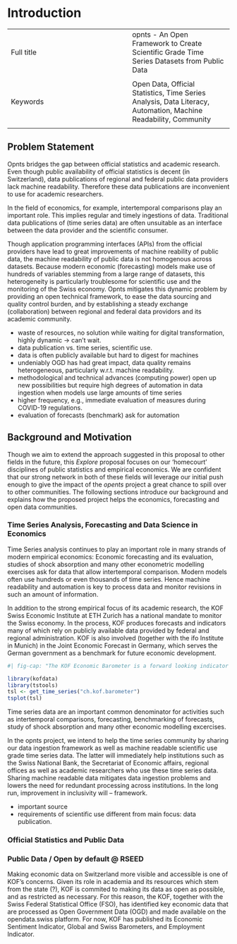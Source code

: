 # Introduction


|  |  |
|:-----|:----|
|   Full title  |  opnts - An Open Framework to Create Scientific Grade Time Series Datasets from Public Data
  |
|  Keywords |  Open Data, Official Statistics, Time Series Analysis, Data Literacy, Automation, Machine Readability, Community
 |


## Problem Statement

 Opnts bridges the gap between official statistics and academic research. Even though public availability of official statistics is decent (in Switzerland), data publications of regional and federal public data providers lack machine readability. Therefore these data publications are inconvenient to use for academic researchers.

 In the field of economics, for example, intertemporal comparisons play an important role. This implies regular and timely ingestions of data. Traditional data publications of (time series data) are often unsuitable as an interface between the data provider and the scientific consumer. 

 <!-- insert bfs excel (example of a data publication that is hard to ingest by a machine)-->
 
 Though application programming interfaces (APIs) from the official providers have lead to great improvements of machine reability of public data, the machine readability of public data is not homogenous across datasets.  Because modern economic (forecasting) models make use of hundreds of variables stemming from a large range of datasets, this heterogeneity is particularly troublesome for scientific use and the monitoring of the Swiss economy. Opnts mitigates this dynamic problem by providing an open technical framework, to ease the data sourcing and quality control burden, and by establishing a steady exchange (collaboration) between regional and federal data providors and its academic community.


- waste of resources, no solution while waiting for digital transformation, highly dynamic -> can't wait.
- data publication vs. time series, scientific use. 
- data is often publicly available but hard to digest for machines
- undeniably OGD has had great impact, data quality remains heterogeneous, particularly w.r.t. machine readability.
- methodological and technical advances (computing power) open up new possibilities but require high degrees of automation in data ingestion when models use large amounts of time series
- higher frequency, e.g., immediate evaluation of measures during COVID-19 regulations. 
- evaluation of forecasts (benchmark) ask for automation

<!-- in 2 ways: 

1. improving & spreading ORD practices (active discussions with FSO, teaching, FAIR principle inclusion)
2. code as communication (framework as a blueprint to communicate what we want to do, as an interim solution).

-> erhöhe abstraktionsniveau, wir haben communication and technisches framework, bilden wissen, was bfs uns gibt, und 2. community building.

:::{.callout-important}

bridging the gap between academia and official statistics. 
way to do it: streamline publication, inclusion across all working packages. share a blueprint process on how to work with public data. 
have different entrypoints for different needs: data, source code, meta data etc. 
code as a communication channel,

::: -->


## Background and Motivation

Though we aim to extend the approach suggested in this proposal to other fields in the future, this *Explore* proposal focuses on our 'homecourt' disciplines of public statistics and empirical economics.
We are confident that our strong network in both of these fields will leverage our initial push enough to give the impact of the *opents* project a great chance to spill over to other communities. 
The following sections introduce our background and explains how the proposed project helps the economics, forecasting and open data communities. 

### Time Series Analysis, Forecasting and Data Science in Economics

Time Series analysis continues to play an important role in many strands of modern empirical economics: 
Economic forecasting and its evaluation, studies of shock absorption and many other econometric modelling exercises ask for data that allow intertemporal comparison. 
Modern models often use hundreds or even thousands of time series. 
Hence machine readability and automation is key to process data and monitor revisions in such an amount of information.


In addition to the strong empirical focus of its academic research, the  KOF Swiss Economic Institute at ETH Zurich has a national mandate to monitor the Swiss economy.
In the process, KOF produces forecasts and indicators many of which rely on publicly available data provided by federal and regional administration. KOF is also involved (together with the ifo Institute in Munich) in the Joint Economic Forecast in Germany, which serves the German government as a benchmark for future economic development.

```r
#| fig-cap: "The KOF Economic Barometer is a forward looking indicator (FLI) for the Swiss economy. It is well received in Switzerland and used as the official FLI for Switzerland by the International Monetary Fund (IMF)."

library(kofdata)
library(tstools)
tsl <- get_time_series("ch.kof.barometer")
tsplot(tsl)


```

Time series data are an important common denominator for activities such as intertemporal comparisons, forecasting, benchmarking of forecasts, study of shock absorption and many other economic modelling excercises. 


In the opnts project, we intend to help the time series community by sharing our data ingestion framework as well as machine readable scientific use grade time series data. 
The latter will immediately help institutions such as the Swiss National Bank, the Secretariat of Economic affairs, regional offices as well as academic researchers who use these time series data. 
Sharing machine readable data mitigates data ingestion problems and lowers the need for redundant processing across institutions. 
In the long run, improvement in inclusivity will -- framework.



<!-- changes: mehr kompakt, mehr academic research (was sind die felder in ökonomischen fachzeitschriften, wo man zeitreihen braucht. gib noch r ts beispiel dazu, wie's automatisiert ausschaut) -->

<!-- bei shock absorption und education wusste nicht wie ich das in den text integriere? the monitoring of shock absorption through fiscal, monetary policy? education by chair gersbach und sturm? -->



- important source
- requirements of scientific use different from main focus: data publication. 



### Official Statistics and Public Data

### Public Data / Open by default @ RSEED

Making economic data on Switzerland more visible and accessible is one of KOF's concerns. Given its role in academia and its resources which stem from the state (?), KOF is commited to making its data as open as possible, and as restricted as necessary. For this reason, the KOF, together with the Swiss Federal Statistical Office (FSO), has identified key economic data that are processed as Open Government Data (OGD) and made available on the opendata.swiss platform. For now, KOF has published its Economic Sentiment Indicator, Global and Swiss Barometers, and Employment Indicator. 

<!-- our background in public data, we already have open data, kof data, kof datenservice api, ts explorer -> we already do a lot -->



